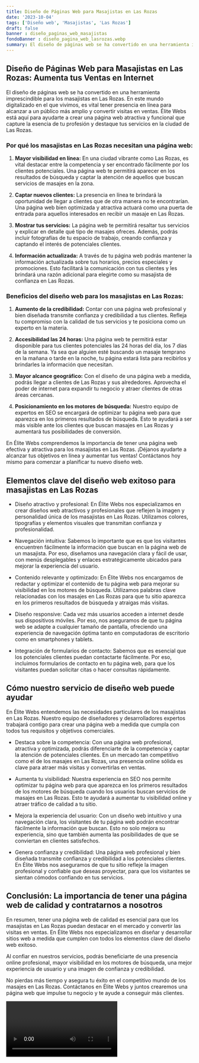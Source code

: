 ```yaml
---
title: Diseño de Páginas Web para Masajistas en Las Rozas
date: '2023-10-04'
tags: ['Diseño web', 'Masajistas', 'Las Rozas']
draft: false
banner : diseño_paginas_web_masajistas
fondoBanner : diseño_pagina_web_lasrozas.webp
summary: El diseño de páginas web se ha convertido en una herramienta imprescindible para los masajistas en Las Rozas. En este mundo digitalizado en el que vivimos, es vital tener presencia en línea para alcanzar a un público más amplio y convertir visitas en ventas. Élite Webs está aquí para ayudarte a crear una página web atractiva y funcional que capture la esencia de tu profesión y destaque tus servicios en la ciudad de Las Rozas.
---
```


## Diseño de Páginas Web para Masajistas en Las Rozas: Aumenta tus Ventas en Internet

El diseño de páginas web se ha convertido en una herramienta imprescindible para los masajistas en Las Rozas. En este mundo digitalizado en el que vivimos, es vital tener presencia en línea para alcanzar a un público más amplio y convertir visitas en ventas. Élite Webs está aquí para ayudarte a crear una página web atractiva y funcional que capture la esencia de tu profesión y destaque tus servicios en la ciudad de Las Rozas.

### Por qué los masajistas en Las Rozas necesitan una página web:

1. **Mayor visibilidad en línea:** En una ciudad vibrante como Las Rozas, es vital destacar entre la competencia y ser encontrado fácilmente por los clientes potenciales. Una página web te permitirá aparecer en los resultados de búsqueda y captar la atención de aquellos que buscan servicios de masajes en la zona.

2. **Captar nuevos clientes:** La presencia en línea te brindará la oportunidad de llegar a clientes que de otra manera no te encontrarían. Una página web bien optimizada y atractiva actuará como una puerta de entrada para aquellos interesados en recibir un masaje en Las Rozas.

3. **Mostrar tus servicios:** La página web te permitirá resaltar tus servicios y explicar en detalle qué tipo de masajes ofreces. Además, podrás incluir fotografías de tu espacio de trabajo, creando confianza y captando el interés de potenciales clientes.

4. **Información actualizada:** A través de tu página web podrás mantener la información actualizada sobre tus horarios, precios especiales y promociones. Esto facilitará la comunicación con tus clientes y les brindará una razón adicional para elegirte como su masajista de confianza en Las Rozas.

### Beneficios del diseño web para los masajistas en Las Rozas:

1. **Aumento de la credibilidad:** Contar con una página web profesional y bien diseñada transmite confianza y credibilidad a tus clientes. Refleja tu compromiso con la calidad de tus servicios y te posiciona como un experto en la materia.

2. **Accesibilidad las 24 horas:** Una página web te permitirá estar disponible para tus clientes potenciales las 24 horas del día, los 7 días de la semana. Ya sea que alguien esté buscando un masaje temprano en la mañana o tarde en la noche, tu página estará lista para recibirlos y brindarles la información que necesitan.

3. **Mayor alcance geográfico:** Con el diseño de una página web a medida, podrás llegar a clientes de Las Rozas y sus alrededores. Aprovecha el poder de internet para expandir tu negocio y atraer clientes de otras áreas cercanas.

4. **Posicionamiento en los motores de búsqueda:** Nuestro equipo de expertos en SEO se encargará de optimizar tu página web para que aparezca en los primeros resultados de búsqueda. Esto te ayudará a ser más visible ante los clientes que buscan masajes en Las Rozas y aumentará tus posibilidades de conversión.

En Élite Webs comprendemos la importancia de tener una página web efectiva y atractiva para los masajistas en Las Rozas. ¡Déjanos ayudarte a alcanzar tus objetivos en línea y aumentar tus ventas! Contáctanos hoy mismo para comenzar a planificar tu nuevo diseño web.

<GifSeo />

<Cta />

## Elementos clave del diseño web exitoso para masajistas en Las Rozas

- Diseño atractivo y profesional: En Élite Webs nos especializamos en crear diseños web atractivos y profesionales que reflejen la imagen y personalidad única de los masajistas en Las Rozas. Utilizamos colores, tipografías y elementos visuales que transmitan confianza y profesionalidad.

- Navegación intuitiva: Sabemos lo importante que es que los visitantes encuentren fácilmente la información que buscan en la página web de un masajista. Por eso, diseñamos una navegación clara y fácil de usar, con menús desplegables y enlaces estratégicamente ubicados para mejorar la experiencia del usuario.

- Contenido relevante y optimizado: En Élite Webs nos encargamos de redactar y optimizar el contenido de tu página web para mejorar su visibilidad en los motores de búsqueda. Utilizamos palabras clave relacionadas con los masajes en Las Rozas para que tu sitio aparezca en los primeros resultados de búsqueda y atraigas más visitas.

- Diseño responsive: Cada vez más usuarios acceden a internet desde sus dispositivos móviles. Por eso, nos aseguramos de que tu página web se adapte a cualquier tamaño de pantalla, ofreciendo una experiencia de navegación óptima tanto en computadoras de escritorio como en smartphones y tablets.

- Integración de formularios de contacto: Sabemos que es esencial que los potenciales clientes puedan contactarte fácilmente. Por eso, incluimos formularios de contacto en tu página web, para que los visitantes puedan solicitar citas o hacer consultas rápidamente.

## Cómo nuestro servicio de diseño web puede ayudar

En Élite Webs entendemos las necesidades particulares de los masajistas en Las Rozas. Nuestro equipo de diseñadores y desarrolladores expertos trabajará contigo para crear una página web a medida que cumpla con todos tus requisitos y objetivos comerciales.

- Destaca sobre la competencia: Con una página web profesional, atractiva y optimizada, podrás diferenciarte de la competencia y captar la atención de potenciales clientes. En un mercado tan competitivo como el de los masajes en Las Rozas, una presencia online sólida es clave para atraer más visitas y convertirlas en ventas.

- Aumenta tu visibilidad: Nuestra experiencia en SEO nos permite optimizar tu página web para que aparezca en los primeros resultados de los motores de búsqueda cuando los usuarios buscan servicios de masajes en Las Rozas. Esto te ayudará a aumentar tu visibilidad online y atraer tráfico de calidad a tu sitio.

- Mejora la experiencia del usuario: Con un diseño web intuitivo y una navegación clara, los visitantes de tu página web podrán encontrar fácilmente la información que buscan. Esto no solo mejora su experiencia, sino que también aumenta las posibilidades de que se conviertan en clientes satisfechos.

- Genera confianza y credibilidad: Una página web profesional y bien diseñada transmite confianza y credibilidad a los potenciales clientes. En Élite Webs nos aseguramos de que tu sitio refleje la imagen profesional y confiable que deseas proyectar, para que los visitantes se sientan cómodos confiando en tus servicios.

## Conclusión: La importancia de tener una página web de calidad y contratarnos a nosotros

En resumen, tener una página web de calidad es esencial para que los masajistas en Las Rozas puedan destacar en el mercado y convertir las visitas en ventas. En Élite Webs nos especializamos en diseñar y desarrollar sitios web a medida que cumplen con todos los elementos clave del diseño web exitoso.

Al confiar en nuestros servicios, podrás beneficiarte de una presencia online profesional, mayor visibilidad en los motores de búsqueda, una mejor experiencia de usuario y una imagen de confianza y credibilidad.

No pierdas más tiempo y asegura tu éxito en el competitivo mundo de los masajes en Las Rozas. Contáctanos en Élite Webs y juntos crearemos una página web que impulse tu negocio y te ayude a conseguir más clientes.

<Video />

<CtaBot job='Masajistas' city='Las Rozas'/>

<Gmaps query='Las Rozas+españa+maps' />